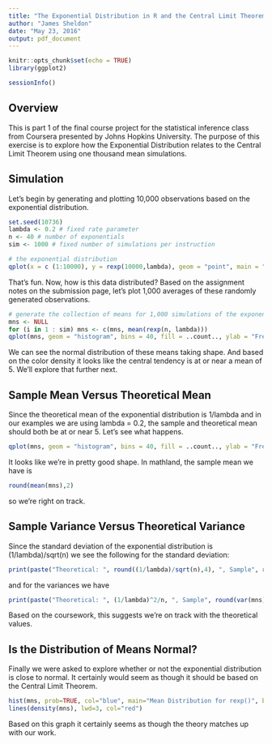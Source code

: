 ```yaml
---
title: "The Exponential Distribution in R and the Central Limit Theorem"
author: "James Sheldon"
date: "May 23, 2016"
output: pdf_document
---
```


```r
knitr::opts_chunk$set(echo = TRUE)
library(ggplot2)
```
```r
sessionInfo()
```
## Overview

This is part 1 of the final course project for the statistical inference class from Coursera presented by Johns Hopkins University. The purpose of this exercise is to explore how the Exponential Distribution relates to the Central Limit Theorem using one thousand mean simulations.

## Simulation

Let's begin by generating and plotting 10,000 observations based on the exponential distribution.

```r
set.seed(10736)
lambda <- 0.2 # fixed rate parameter
n <- 40 # number of exponentials
sim <- 1000 # fixed number of simulations per instruction

# the exponential distribution
qplot(x = c (1:10000), y = rexp(10000,lambda), geom = "point", main = "The Exponential Distribution for 10,000 Observations", xlab = "x", ylab = "y")
```

That's fun.  Now, how is this data distributed?  Based on the assignment notes on the submission page, let's plot 1,000 averages of these randomly generated observations.

```r
# generate the collection of means for 1,000 simulations of the exponential distribution
mns <- NULL
for (i in 1 : sim) mns <- c(mns, mean(rexp(n, lambda)))
qplot(mns, geom = "histogram", bins = 40, fill = ..count.., ylab = "Frequency", main = "Mean Distribution of rexp()")
```
We can see the normal distribution of these means taking shape.  And based on the color density it looks like the central tendency is at or near a mean of 5.  We'll explore that further next.


## Sample Mean Versus Theoretical Mean

Since the theoretical mean of the exponential distribution is 1/lambda and in our examples we are using lambda = 0.2, the sample and theoretical mean should both be at or near 5.  Let's see what happens.

```r
qplot(mns, geom = "histogram", bins = 40, fill = ..count.., ylab = "Frequency", main = "Actual vs Theoretical Mean")+geom_vline(xintercept = 5, color = "red")
```

It looks like we're in pretty good shape.  In mathland, the sample mean we have is 

```r
round(mean(mns),2)
```

so we're right on track.

## Sample Variance Versus Theoretical Variance

Since the standard deviation of the exponential distribution is (1/lambda)/sqrt(n) we see the following for the standard deviation:

```r
print(paste("Theoretical: ", round((1/lambda)/sqrt(n),4), ", Sample", round(sd(mns),4)))
```

and for the variances we have

```r
print(paste("Theoretical: ", (1/lambda)^2/n, ", Sample", round(var(mns),4)))
```

Based on the coursework, this suggests we're on track with the theoretical values.

## Is the Distribution of Means Normal?

Finally we were asked to explore whether or not the exponential distribution is close to normal. It certainly would seem as though it should be based on the Central Limit Theorem.

```r
hist(mns, prob=TRUE, col="blue", main="Mean Distribution for rexp()", breaks=20)
lines(density(mns), lwd=3, col="red")
```

Based on this graph it certainly seems as though the theory matches up with our work.